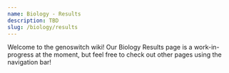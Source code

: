 ```yaml
---
name: Biology - Results
description: TBD
slug: /biology/results
---
```


Welcome to the genoswitch wiki! Our Biology Results page is a work-in-progress at the moment, but feel free to check out other pages using the navigation bar!
